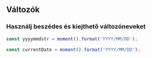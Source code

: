 ## Változók

### Használj beszédes és kiejthető változóneveket

```javascript
const yyyymmdstr = moment().format('YYYY/MM/DD');
```

```javascript
const currentDate = moment().format('YYYY/MM/DD');
```
